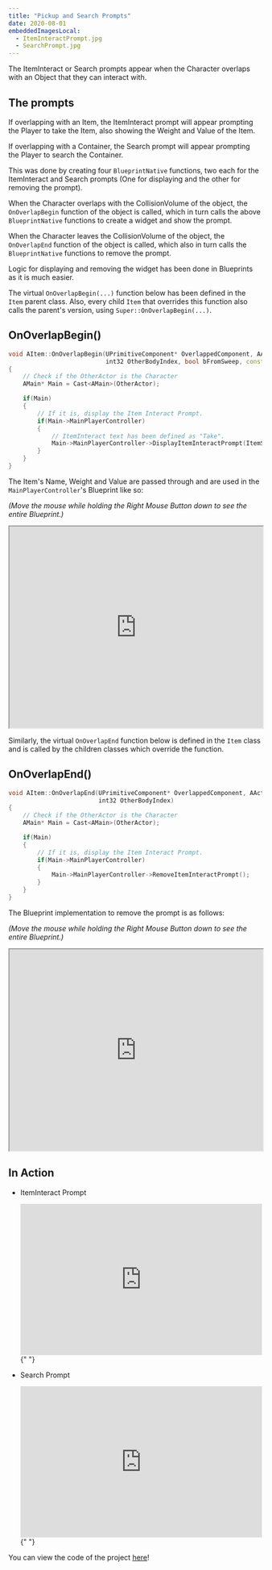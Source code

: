 ---
title: "Pickup and Search Prompts"
date: 2020-08-01
embeddedImagesLocal:
  - ItemInteractPrompt.jpg
  - SearchPrompt.jpg
---


The ItemInteract or Search prompts appear when the Character overlaps with an Object that they can interact with.

## The prompts

If overlapping with an Item, the ItemInteract prompt will appear prompting the Player to take the Item, also showing the Weight and Value
of the Item.

<GatsbyImage
  alt="ItemInteractPrompt.jpg"
  image={getImage(props.localImages[0])}
/>

If overlapping with a Container, the Search prompt will appear prompting the Player to search the Container.

<GatsbyImage alt="SearchPrompt.jpg" image={getImage(props.localImages[1])} />

This was done by creating four `BlueprintNative` functions, two each for the ItemInteract and Search prompts
(One for displaying and the other for removing the prompt).

When the Character overlaps with the CollisionVolume of the object, the `OnOverlapBegin` function of the object is called, which in
turn calls the above `BlueprintNative` functions to create a widget and show the prompt.

When the Character leaves the CollisionVolume of the object, the `OnOverlapEnd` function of the object is called, which also in
turn calls the `BlueprintNative` functions to remove the prompt.

Logic for displaying and removing the widget has been done in Blueprints as it is much easier.

The virtual `OnOverlapBegin(...)` function below has been defined in the `Item` parent class. Also, every child `Item` that overrides this function
also calls the parent's version, using `Super::OnOverlapBegin(...)`.

## OnOverlapBegin()

```cpp
void AItem::OnOverlapBegin(UPrimitiveComponent* OverlappedComponent, AActor* OtherActor, UPrimitiveComponent* OtherComp,
                           int32 OtherBodyIndex, bool bFromSweep, const FHitResult& SweepResult)
{
	// Check if the OtherActor is the Character
	AMain* Main = Cast<AMain>(OtherActor);

	if(Main)
	{
		// If it is, display the Item Interact Prompt.
		if(Main->MainPlayerController)
		{
			// ItemInteract text has been defined as "Take".
			Main->MainPlayerController->DisplayItemInteractPrompt(ItemStructure.ItemDisplayName.ToString(), ItemStructure.Weight, ItemStructure.Value, ItemInteractText);
		}
	}
}
```

The Item's Name, Weight and Value are passed through and are used in the `MainPlayerController`'s Blueprint like so:

_(Move the mouse while holding the Right Mouse Button down to see the entire Blueprint.)_

<iframe
  src="https://blueprintue.com/render/s06cjcma"
  width="100%"
  height="400px"
  scrolling="no"
  allowfullscreen
></iframe>

Similarly, the virtual `OnOverlapEnd` function below is defined in the `Item` class and is called by the children classes which override the function.

## OnOverlapEnd()

```cpp
void AItem::OnOverlapEnd(UPrimitiveComponent* OverlappedComponent, AActor* OtherActor, UPrimitiveComponent* OtherComp,
                         int32 OtherBodyIndex)
{
	// Check if the OtherActor is the Character
	AMain* Main = Cast<AMain>(OtherActor);

	if(Main)
	{
		// If it is, display the Item Interact Prompt.
		if(Main->MainPlayerController)
		{
			Main->MainPlayerController->RemoveItemInteractPrompt();
		}
	}
}
```

The Blueprint implementation to remove the prompt is as follows:

_(Move the mouse while holding the Right Mouse Button down to see the entire Blueprint.)_

<iframe
  src="https://blueprintue.com/render/zozqtwx9"
  width="100%"
  height="400px"
  scrolling="no"
  allowfullscreen
>
  {" "}
</iframe>

## In Action

- ItemInteract Prompt

  <iframe
    src="https://www.youtube.com/embed/3ONy3fMEnmE"
    width="100%"
    height="300px"
    frameborder="0"
  >
    {" "}
  </iframe>{" "}

- Search Prompt
  <iframe
    src="https://www.youtube.com/embed/s4wPKBajsEo"
    width="100%"
    height="300px"
    frameborder="0"
  >
    {" "}
  </iframe>{" "}

You can view the code of the project [here](https://github.com/1Gokul/MedievalCombatProject)!

